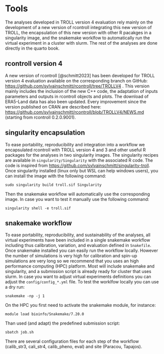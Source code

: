 # Tools

The analyses developed in TROLL version 4 evaluation rely mainly on the development of a new version of rcontroll integrating this new version of TROLL, the encapsulation of this new version with other R pacakges in a singularity image, and the snakemake worklfow to automatically run the virtual experiment in a cluster with slurm. The rest of the analyses are done directly in the quarto book.

## rcontroll version 4

A new version of rcontroll [@schmitt2023] has been developed for TROLL version 4 evaluation available on the corresponding branch on GitHub: <https://github.com/sylvainschmitt/rcontroll/tree/TROLLV4> . This version mainly includes the inclusion of the new C++ code, the adaptation of inputs parameters and outputs in rcontroll objects and plots. The download of ERA5-Land data has also been updated. Every improvement since the version published on CRAN are described here: <https://github.com/sylvainschmitt/rcontroll/blob/TROLLV4/NEWS.md> (starting from rcontroll 0.2.0.9001).

## singularity encapsulation

To ease portability, reproducibility and integration into a workflow we encapsulated rcontroll with TROLL version 4 and 3 and other useful R packages for the analyses in two singularity images. The singularity recipes are available in `singularity/Singularity` with the associated R code. The code is inspired from <https://github.com/sylvainschmitt/singularity-troll>. Once singularity installed (linux only but WSL can help windows users), you can install the image with the following command:

```         
sudo singularity build troll.sif Singularity
```

Then the snakemake workflow will automatically use the corresponding image. In case you want to test it manually use the following command:

```         
singularity shell -e troll.sif 
```

## snakemake workflow

To ease portability, reproducibility, and sustainability of the analyses, all virtual experiments have been included in a single snakemake workflow including thus calibration, variation, and evaluation defined in `Snakefile`. Once snakemake installed you can easily run the workflow locally. However the number of simulations is very high for calibration and spin-up simulations are very long so we recommend that you uses an high performance computing (HPC) platform. Most will include snakemake and singularity, and a submission script is already ready for cluster that uses slurm. In case you want to adjust virtual experiments definitions you can adjust the `config/config_*.yml` file. To test the worklfow locally you can use a dry run:

```         
snakemake -np -j 1
```

On the HPC you first need to activate the snakemake module, for instance:

```         
module load bioinfo/Snakemake/7.20.0
```

Than used (and adapt) the predefined submission script:

```         
sbatch job.sh
```

There are several configuration files for each step of the workflow (calib_str3, cali_str4, calib_pheno, eval) and site (Paracou, Tapajos).
